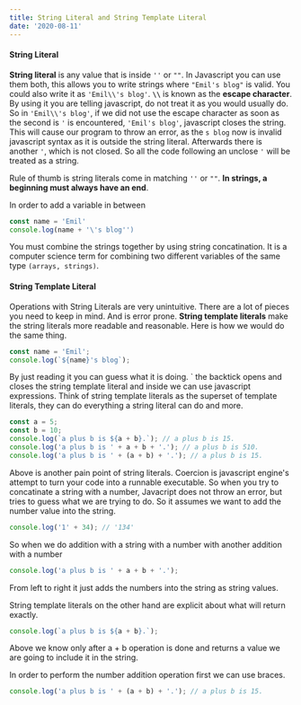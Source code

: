 ```yaml
---
title: String Literal and String Template Literal
date: '2020-08-11'
---
```


<h4>String Literal</h4>

**String literal** is any value that is inside `''` or `""`. In Javascript you can use them both, this allows you to write strings where `"Emil's blog"` is valid. You could also write it as `'Emil\\'s blog'`. **`\\`** is known as the **escape character**. By using it you are telling javascript, do not treat it as you would usually do. So in `'Emil\\'s blog'`, if we did not use the escape character as soon as the second is `'` is encountered, `'Emil's blog'`, javascript closes the string. This will cause our program to throw an error, as the `s blog` now is invalid javascript syntax as it is outside the string literal. Afterwards there is another `'`, which is not closed. So all the code following an unclose `'` will be treated as a string. 

Rule of thumb is string literals come in matching `''` or `""`. **In strings, a beginning must always have an end**.

In order to add a variable in between

```js
const name = 'Emil'
console.log(name + '\'s blog'')
```

You must combine the strings together by using string concatination. It is a computer science term for combining two different variables of the same type `(arrays, strings)`.


<h4>String Template Literal</h4>

Operations with String Literals are very unintuitive. There are a lot of pieces you need to keep in mind. And is error prone. **String template literals** make the string literals more readable and reasonable. Here is how we would do the same thing.

```js
const name = 'Emil';
console.log(`${name}'s blog`);
```

By just reading it you can guess what it is doing. \` the backtick opens and closes the string template literal and inside we can use javascript expressions. Think of string template literals as the superset of template literals, they can do everything a string literal can do and more.

```js
const a = 5;
const b = 10;
console.log(`a plus b is ${a + b}.`); // a plus b is 15.
console.log('a plus b is ' + a + b + '.'); // a plus b is 510.
console.log('a plus b is ' + (a + b) + '.'); // a plus b is 15.
```

Above is another pain point of string literals. Coercion is javascript engine's attempt to turn your code into a runnable executable. So when you try to concatinate a string with a number, Javacript does not throw an error, but tries to guess what we are trying to do. So it assumes we want to add the number value into the string.

```js
console.log('1' + 34); // '134'
```

So when we do addition with a string with a number with another addition with a number

```js
console.log('a plus b is ' + a + b + '.');
```

From left to right it just adds the numbers into the string as string values.

String template literals on the other hand are explicit about what will return exactly.

```js
console.log(`a plus b is ${a + b}.`);
```

Above we know only after a + b operation is done and returns a value we are going to include it in the string.

In order to perform the number addition operation first we can use braces.

```js
console.log('a plus b is ' + (a + b) + '.'); // a plus b is 15.
```
